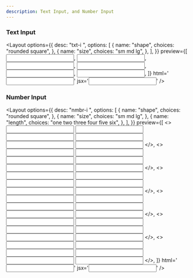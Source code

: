 ```yaml
---
description: Text Input, and Number Input
---
```



### Text Input

<Layout
  options={{
    desc: "txt-i <shape> <size>",
    options: [
      {
        name: "shape",
        choices: "rounded square",
      },
      {
        name: "size",
        choices: "sm md lg",
      },
    ],
  }}
  preview={[
    <input className="txt-i square sm" type="text" />,
    <input className="txt-i square md" type="text" />,
    <input className="txt-i square lg" type="text" />,
    <input className="txt-i rounded sm" type="text" />,
    <input className="txt-i rounded md" type="text" />,
    <input className="txt-i rounded lg" type="text" />,
  ]}
  html='<input class="txt-i square md" type="text" />'
  jsx='<input className="txt-i rounded md" type="text" />'
/>

### Number Input

<Layout
  options={{
    desc: "nmbr-i <shape> <size> <length>",
    options: [
      {
        name: "shape",
        choices: "rounded square",
      },
      {
        name: "size",
        choices: "sm md lg",
      },
      {
        name: "length",
        choices: "one two three four five six",
      },
    ],
  }}
  preview={[
    <>
      <input className="nmbr-i one square sm" type="number" />
      <input className="nmbr-i one square md" type="number" />
      <input className="nmbr-i one square lg" type="number" />
      <input className="nmbr-i one rounded sm" type="number" />
      <input className="nmbr-i one rounded md" type="number" />
      <input className="nmbr-i one rounded lg" type="number" />
    </>,
    <>
      <input className="nmbr-i two square sm" type="number" />
      <input className="nmbr-i two square md" type="number" />
      <input className="nmbr-i two square lg" type="number" />
      <input className="nmbr-i two rounded sm" type="number" />
      <input className="nmbr-i two rounded md" type="number" />
      <input className="nmbr-i two rounded lg" type="number" />
    </>,
    <>
      <input className="nmbr-i three square sm" type="number" />
      <input className="nmbr-i three square md" type="number" />
      <input className="nmbr-i three square lg" type="number" />
      <input className="nmbr-i three rounded sm" type="number" />
      <input className="nmbr-i three rounded md" type="number" />
      <input className="nmbr-i three rounded lg" type="number" />
    </>,
    <>
      <input className="nmbr-i four square sm" type="number" />
      <input className="nmbr-i four square md" type="number" />
      <input className="nmbr-i four square lg" type="number" />
      <input className="nmbr-i four rounded sm" type="number" />
      <input className="nmbr-i four rounded md" type="number" />
      <input className="nmbr-i four rounded lg" type="number" />
    </>,
    <>
      <input className="nmbr-i five square sm" type="number" />
      <input className="nmbr-i five square md" type="number" />
      <input className="nmbr-i five square lg" type="number" />
      <input className="nmbr-i five rounded sm" type="number" />
      <input className="nmbr-i five rounded md" type="number" />
      <input className="nmbr-i five rounded lg" type="number" />
    </>,
    <>
      <input className="nmbr-i six square sm" type="number" />
      <input className="nmbr-i six square md" type="number" />
      <input className="nmbr-i six square lg" type="number" />
      <input className="nmbr-i six rounded sm" type="number" />
      <input className="nmbr-i six rounded md" type="number" />
      <input className="nmbr-i six rounded lg" type="number" />
    </>,
  ]}
  html='<input class="nmbr-i one square md" type="number" />'
  jsx='<input className="nmbr-i two rounded md" type="number" />'
/>

